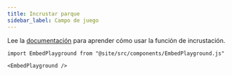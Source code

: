 ```yaml
---
title: Incrustar parque
sidebar_label: Campo de juego
---
```


Lee la [documentación](intro) para aprender cómo usar la función de incrustación.


```mdx-code-block
import EmbedPlayground from "@site/src/components/EmbedPlayground.js"

<EmbedPlayground />
```
